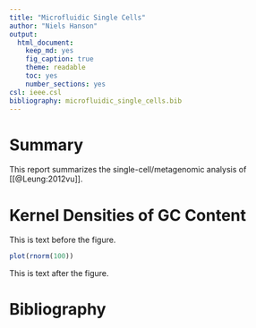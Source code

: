 ```yaml
---
title: "Microfluidic Single Cells"
author: "Niels Hanson"
output:
  html_document:
    keep_md: yes
    fig_caption: true
    theme: readable
    toc: yes
    number_sections: yes
csl: ieee.csl
bibliography: microfluidic_single_cells.bib
---
```


# Summary

This report summarizes the single-cell/metagenomic analysis of [[@Leung:2012vu]].

# Kernel Densities of GC Content

This is text before the figure.

```r
plot(rnorm(100))
```

This is text after the figure.

# Bibliography